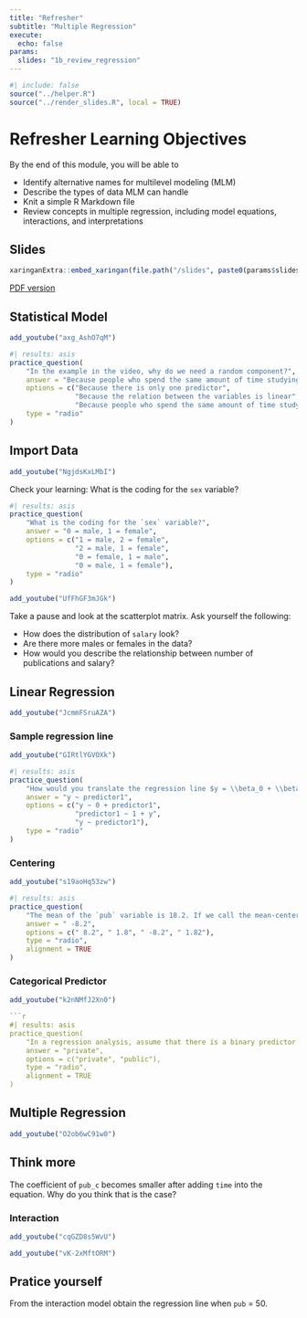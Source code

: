 ```yaml
---
title: "Refresher"
subtitle: "Multiple Regression"
execute:
  echo: false
params:
  slides: "1b_review_regression"
---
```


```r
#| include: false
source("../helper.R")
source("../render_slides.R", local = TRUE)
```

# Refresher Learning Objectives

By the end of this module, you will be able to

- Identify alternative names for multilevel modeling (MLM)
- Describe the types of data MLM can handle
- Knit a simple R Markdown file
- Review concepts in multiple regression, including model equations, interactions, and interpretations

## Slides

```r
xaringanExtra::embed_xaringan(file.path("/slides", paste0(params$slides, ".html")))
```

[PDF version](`r file.path("/slides", paste0(params$slides, ".pdf"))`){target="_blank"}

::: {.panel-tabset}

## Statistical Model

```r
add_youtube("axg_AshO7qM")
```

```r
#| results: asis
practice_question(
    "In the example in the video, why do we need a random component?",
    answer = "Because people who spend the same amount of time studying do not always have the same mastery level",
    options = c("Because there is only one predictor",
                "Because the relation between the variables is linear",
                "Because people who spend the same amount of time studying do not always have the same mastery level"),
    type = "radio"
)
```

## Import Data

```r
add_youtube("NgjdsKxLMbI")
```

Check your learning: What is the coding for the `sex` variable?

```r
#| results: asis
practice_question(
    "What is the coding for the `sex` variable?",
    answer = "0 = male, 1 = female",
    options = c("1 = male, 2 = female",
                "2 = male, 1 = female",
                "0 = female, 1 = male",
                "0 = male, 1 = female"),
    type = "radio"
)
```

```r
add_youtube("UfFhGF3mJGk")
```

::: {.callout-note icon=false}

Take a pause and look at the scatterplot matrix. Ask yourself the following:

- How does the distribution of `salary` look?
- Are there more males or females in the data?
- How would you describe the relationship between number of publications and salary?

:::

## Linear Regression

```r
add_youtube("JcmmFSruAZA")
```

### Sample regression line

```r
add_youtube("GIRtlYGVOXk")
```

```r
#| results: asis
practice_question(
    "How would you translate the regression line $y = \\beta_0 + \\beta_1 \\text{predictor1}$ into R?",
    answer = "y ~ predictor1",
    options = c("y ~ 0 + predictor1",
                "predictor1 ~ 1 + y",
                "y ~ predictor1"),
    type = "radio"
)
```

### Centering

```r
add_youtube("s19aoHq53zw")
```

```r
#| results: asis
practice_question(
    "The mean of the `pub` variable is 18.2. If we call the mean-centered version of it as `pub_c`, what should be the value of `pub_c` for someone with 10 publications?",
    answer = " -8.2",
    options = c(" 8.2", " 1.8", " -8.2", " 1.82"),
    type = "radio",
    alignment = TRUE
)
```

### Categorical Predictor

```r
add_youtube("k2nNMfJ2Xn0")
```

```r
```r
#| results: asis
practice_question(
    "In a regression analysis, assume that there is a binary predictor that indicates whether a school is public (coded as 0) or private (coded as 1). If the coefficient for that predictor is 1.5, which category has a higher predicted score?",
    answer = "private",
    options = c("private", "public"),
    type = "radio",
    alignment = TRUE
)
```

## Multiple Regression

```r
add_youtube("O2ob6wC91w0")
```

::: {.callout-note icon=false}

## Think more

The coefficient of `pub_c` becomes smaller after adding `time` into the equation. Why do you think that is the case?

:::

### Interaction

```r
add_youtube("cqGZD8s5WvU")
```

```r
add_youtube("vK-2xMftORM")
```

::: {.callout-note icon=false}

## Pratice yourself

From the interaction model obtain the regression line when `pub` = 50.

:::

:::
